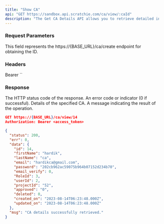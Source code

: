 ```yaml
---
title: "Show CA"
api: "GET https://sandbox.api.scratchie.com/ca/view/:caId"
description: "The Get CA Details API allows you to retrieve detailed information about a specific user within Scratchie's open API system."
---
```


### Request Parameters

<ParamField body="caId" type="Number">
  This field represents the https://{BASE_URL}/ca/create endpoint for obtaining the ID.
</ParamField>

### Headers

<ParamField body="Authorization" type="String">
  Bearer `<access_token>`
</ParamField>

### Response

<ResponseField name="status" type="Number">
  The HTTP status code of the response.
</ResponseField>

<ResponseField name="err" type="Number">
  An error code or indicator (0 if successful).
</ResponseField>

<ResponseField name="data" type="Object">
  Details of the specified CA.
</ResponseField>

<ResponseField name="msg" type="String">
  A message indicating the result of the operation.
</ResponseField>

<RequestExample>

```json
GET https://{BASE_URL}/ca/view/14
Authorization: Bearer <access_token>
```
</RequestExample>

<ResponseExample>

```json Response
{
  "status": 200,
  "err": 0,
  "data": {
    "id": 14,
    "firstName": "hardik",
    "lastName": "ca",
    "email": "hardikca@gmail.com",
    "password": "202cb962ac59075b964b07152d234b70",
    "email_verify": 0,
    "RoleId": 3,
    "userId": 2,
    "projectId": "52",
    "approved": "0",
    "deleted": 0,
    "created_on": "2023-08-14T06:23:48.000Z",
    "updated_on": "2023-08-14T06:23:48.000Z"
  },
  "msg": "CA details successfully retrieved."
}
```
</ResponseExample>


